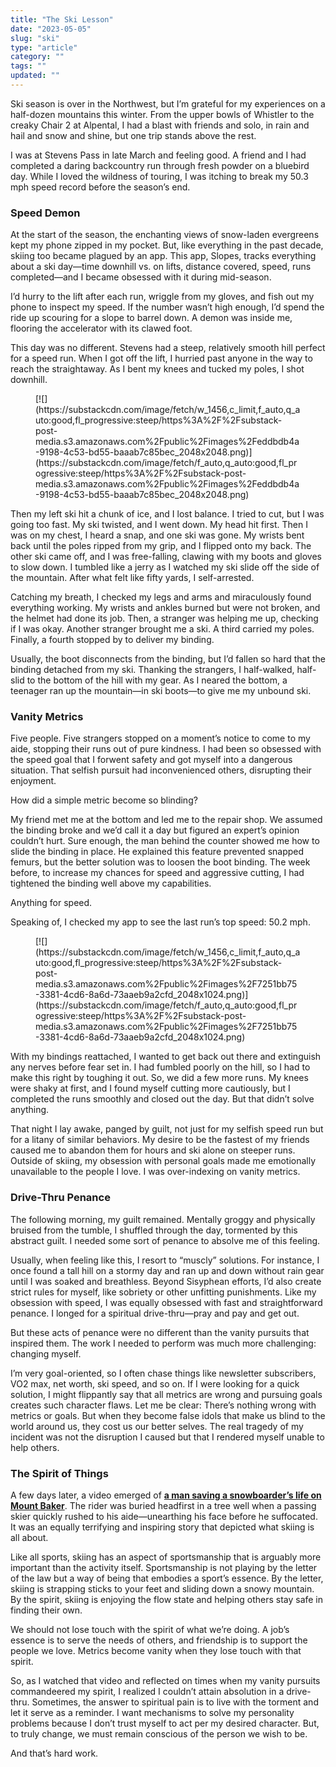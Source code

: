 ```yaml
---
title: "The Ski Lesson"
date: "2023-05-05"
slug: "ski"
type: "article"
category: ""
tags: ""
updated: ""
---
```


Ski season is over in the Northwest, but I’m grateful for my experiences on a half-dozen mountains this winter. From the upper bowls of Whistler to the creaky Chair 2 at Alpental, I had a blast with friends and solo, in rain and hail and snow and shine, but one trip stands above the rest.

I was at Stevens Pass in late March and feeling good. A friend and I had completed a daring backcountry run through fresh powder on a bluebird day. While I loved the wildness of touring, I was itching to break my 50.3 mph speed record before the season’s end.

### Speed Demon

At the start of the season, the enchanting views of snow-laden evergreens kept my phone zipped in my pocket. But, like everything in the past decade, skiing too became plagued by an app. This app, Slopes, tracks everything about a ski day—time downhill vs. on lifts, distance covered, speed, runs completed—and I became obsessed with it during mid-season.

I’d hurry to the lift after each run, wriggle from my gloves, and fish out my phone to inspect my speed. If the number wasn’t high enough, I’d spend the ride up scouring for a slope to barrel down. A demon was inside me, flooring the accelerator with its clawed foot.

This day was no different. Stevens had a steep, relatively smooth hill perfect for a speed run. When I got off the lift, I hurried past anyone in the way to reach the straightaway. As I bent my knees and tucked my poles, I shot downhill.

<figure class="wp-block-image">[![](https://substackcdn.com/image/fetch/w_1456,c_limit,f_auto,q_auto:good,fl_progressive:steep/https%3A%2F%2Fsubstack-post-media.s3.amazonaws.com%2Fpublic%2Fimages%2Feddbdb4a-9198-4c53-bd55-baaab7c85bec_2048x2048.png)](https://substackcdn.com/image/fetch/f_auto,q_auto:good,fl_progressive:steep/https%3A%2F%2Fsubstack-post-media.s3.amazonaws.com%2Fpublic%2Fimages%2Feddbdb4a-9198-4c53-bd55-baaab7c85bec_2048x2048.png)</figure>Then my left ski hit a chunk of ice, and I lost balance. I tried to cut, but I was going too fast. My ski twisted, and I went down. My head hit first. Then I was on my chest, I heard a snap, and one ski was gone. My wrists bent back until the poles ripped from my grip, and I flipped onto my back. The other ski came off, and I was free-falling, clawing with my boots and gloves to slow down. I tumbled like a jerry as I watched my ski slide off the side of the mountain. After what felt like fifty yards, I self-arrested.

Catching my breath, I checked my legs and arms and miraculously found everything working. My wrists and ankles burned but were not broken, and the helmet had done its job. Then, a stranger was helping me up, checking if I was okay. Another stranger brought me a ski. A third carried my poles. Finally, a fourth stopped by to deliver my binding.

Usually, the boot disconnects from the binding, but I’d fallen so hard that the binding detached from my ski. Thanking the strangers, I half-walked, half-slid to the bottom of the hill with my gear. As I neared the bottom, a teenager ran up the mountain—in ski boots—to give me my unbound ski.

### Vanity Metrics

Five people. Five strangers stopped on a moment’s notice to come to my aide, stopping their runs out of pure kindness. I had been so obsessed with the speed goal that I forwent safety and got myself into a dangerous situation. That selfish pursuit had inconvenienced others, disrupting their enjoyment.

How did a simple metric become so blinding?

My friend met me at the bottom and led me to the repair shop. We assumed the binding broke and we’d call it a day but figured an expert’s opinion couldn’t hurt. Sure enough, the man behind the counter showed me how to slide the binding in place. He explained this feature prevented snapped femurs, but the better solution was to loosen the boot binding. The week before, to increase my chances for speed and aggressive cutting, I had tightened the binding well above my capabilities.

Anything for speed.

Speaking of, I checked my app to see the last run’s top speed: 50.2 mph.

<figure class="wp-block-image">[![](https://substackcdn.com/image/fetch/w_1456,c_limit,f_auto,q_auto:good,fl_progressive:steep/https%3A%2F%2Fsubstack-post-media.s3.amazonaws.com%2Fpublic%2Fimages%2F7251bb75-3381-4cd6-8a6d-73aaeb9a2cfd_2048x1024.png)](https://substackcdn.com/image/fetch/f_auto,q_auto:good,fl_progressive:steep/https%3A%2F%2Fsubstack-post-media.s3.amazonaws.com%2Fpublic%2Fimages%2F7251bb75-3381-4cd6-8a6d-73aaeb9a2cfd_2048x1024.png)</figure>With my bindings reattached, I wanted to get back out there and extinguish any nerves before fear set in. I had fumbled poorly on the hill, so I had to make this right by toughing it out. So, we did a few more runs. My knees were shaky at first, and I found myself cutting more cautiously, but I completed the runs smoothly and closed out the day. But that didn’t solve anything.

That night I lay awake, panged by guilt, not just for my selfish speed run but for a litany of similar behaviors. My desire to be the fastest of my friends caused me to abandon them for hours and ski alone on steeper runs. Outside of skiing, my obsession with personal goals made me emotionally unavailable to the people I love. I was over-indexing on vanity metrics.

### Drive-Thru Penance

The following morning, my guilt remained. Mentally groggy and physically bruised from the tumble, I shuffled through the day, tormented by this abstract guilt. I needed some sort of penance to absolve me of this feeling.

Usually, when feeling like this, I resort to “muscly” solutions. For instance, I once found a tall hill on a stormy day and ran up and down without rain gear until I was soaked and breathless. Beyond Sisyphean efforts, I’d also create strict rules for myself, like sobriety or other unfitting punishments. Like my obsession with speed, I was equally obsessed with fast and straightforward penance. I longed for a spiritual drive-thru—pray and pay and get out.

But these acts of penance were no different than the vanity pursuits that inspired them. The work I needed to perform was much more challenging: changing myself.

I’m very goal-oriented, so I often chase things like newsletter subscribers, VO2 max, net worth, ski speed, and so on. If I were looking for a quick solution, I might flippantly say that all metrics are wrong and pursuing goals creates such character flaws. Let me be clear: There’s nothing wrong with metrics or goals. But when they become false idols that make us blind to the world around us, they cost us our better selves. The real tragedy of my incident was not the disruption I caused but that I rendered myself unable to help others.

### The Spirit of Things

A few days later, a video emerged of **[a man saving a snowboarder’s life on Mount Baker](https://komonews.com/news/local/video-snowboarder-rescued-back-country-mount-baker-ski-area-bellingham-washington-state-snowboarding-skiing-safety-gopro-outdoor-sports)**. The rider was buried headfirst in a tree well when a passing skier quickly rushed to his aide—unearthing his face before he suffocated. It was an equally terrifying and inspiring story that depicted what skiing is all about.

Like all sports, skiing has an aspect of sportsmanship that is arguably more important than the activity itself. Sportsmanship is not playing by the letter of the law but a way of being that embodies a sport’s essence. By the letter, skiing is strapping sticks to your feet and sliding down a snowy mountain. By the spirit, skiing is enjoying the flow state and helping others stay safe in finding their own.

We should not lose touch with the spirit of what we’re doing. A job’s essence is to serve the needs of others, and friendship is to support the people we love. Metrics become vanity when they lose touch with that spirit.

So, as I watched that video and reflected on times when my vanity pursuits commandeered my spirit, I realized I couldn’t attain absolution in a drive-thru. Sometimes, the answer to spiritual pain is to live with the torment and let it serve as a reminder. I want mechanisms to solve my personality problems because I don’t trust myself to act per my desired character. But, to truly change, we must remain conscious of the person we wish to be.

And that’s hard work.